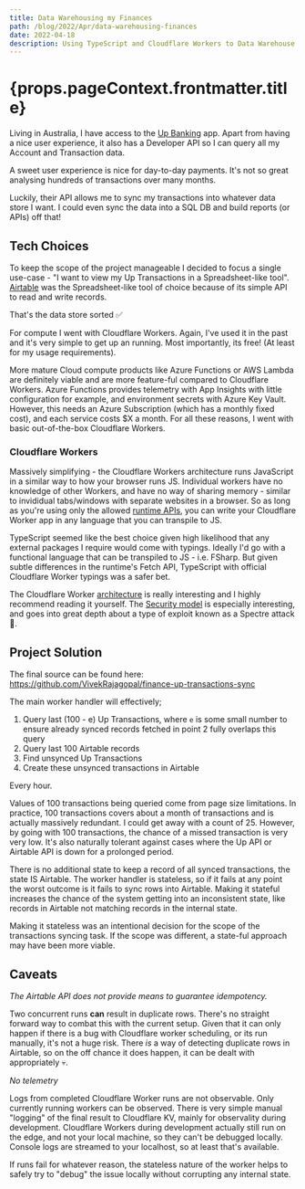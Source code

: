 ```yaml
---
title: Data Warehousing my Finances
path: /blog/2022/Apr/data-warehousing-finances
date: 2022-04-18
description: Using TypeScript and Cloudflare Workers to Data Warehouse my Banking Transactions.
---
```



<Page>

<h1>{props.pageContext.frontmatter.title}</h1>

Living in Australia, I have access to the [Up Banking](https://up.com.au/) app. Apart from having a
nice user experience, it also has a Developer API so I can query all my Account and Transaction
data.

A sweet user experience is nice for day-to-day payments. It's not so great analysing hundreds of
transactions over many months.

Luckily, their API allows me to sync my transactions into whatever data store I want. I could even
sync the data into a SQL DB and build reports (or APIs) off that!

## Tech Choices

To keep the scope of the project manageable I decided to focus a single use-case - "I want to view
my Up Transactions in a Spreadsheet-like tool". [Airtable](https://airtable.com) was the
Spreadsheet-like tool of choice because of its simple API to read and write records.

That's the data store sorted ✅

For compute I went with Cloudflare Workers. Again, I've used it in the past and it's very simple to
get up an running. Most importantly, its free! (At least for my usage requirements).

More mature Cloud compute products like Azure Functions or AWS Lambda are definitely viable and are
more feature-ful compared to Cloudflare Workers. Azure Functions provides telemetry with App
Insights with little configuration for example, and environment secrets with Azure Key Vault.
However, this needs an Azure Subscription (which has a monthly fixed cost), and each service costs
$X a month. For all these reasons, I went with basic out-of-the-box Cloudflare Workers.

### Cloudflare Workers

Massively simplifying - the Cloudflare Workers architecture runs JavaScript in a similar way to how
your browser runs JS. Individual workers have no knowledge of other Workers, and have no way of
sharing memory - similar to invididual tabs/windows with separate websites in a browser. So as long
as you're using only the allowed
[runtime APIs](https://developers.cloudflare.com/workers/runtime-apis/), you can write your
Cloudflare Worker app in any language that you can transpile to JS.

TypeScript seemed like the best choice given high likelihood that any external packages I require
would come with typings. Ideally I'd go with a functional language that can be transpiled to JS -
i.e. FSharp. But given subtle differences in the runtime's Fetch API, TypeScript with official
Cloudflare Worker typings was a safer bet.

The Cloudflare Worker
[architecture](https://blog.cloudflare.com/cloud-computing-without-containers/) is really
interesting and I highly recommend reading it yourself. The
[Security model](https://developers.cloudflare.com/workers/learning/security-model/) is especially
interesting, and goes into great depth about a type of exploit known as a Spectre attack 👻.

## Project Solution

The final source can be found here: https://github.com/VivekRajagopal/finance-up-transactions-sync

The main worker handler will effectively;

1. Query last (100 - e) Up Transactions, where `e` is some small number to ensure already synced
   records fetched in point 2 fully overlaps this query
2. Query last 100 Airtable records
3. Find unsynced Up Transactions
4. Create these unsynced transactions in Airtable

Every hour.

Values of 100 transactions being queried come from page size limitations. In practice, 100
transactions covers about a month of transactions and is actually massively redundant. I could get
away with a count of 25. However, by going with 100 transactions, the chance of a missed transaction
is very very low. It's also naturally tolerant against cases where the Up API or Airtable API is
down for a prolonged period.

There is no additional state to keep a record of all synced transactions, the state IS Airtable. The
worker handler is stateless, so if it fails at any point the worst outcome is it fails to sync rows
into Airtable. Making it stateful increases the chance of the system getting into an inconsistent
state, like records in Airtable not matching records in the internal state.

Making it stateless was an intentional decision for the scope of the transactions syncing task. If
the scope was different, a state-ful approach may have been more viable.

## Caveats

_The Airtable API does not provide means to guarantee idempotency._

Two concurrent runs **can** result in duplicate rows. There's no straight forward way to combat this
with the current setup. Given that it can only happen if there is a bug with Cloudflare worker
scheduling, or its run manually, it's not a huge risk. There _is_ a way of detecting duplicate rows
in Airtable, so on the off chance it does happen, it can be dealt with appropriately 💀.

_No telemetry_

Logs from completed Cloudflare Worker runs are not observable. Only currently running workers can be
observed. There is very simple manual "logging" of the final result to Cloudflare KV, mainly for
observality during development. Cloudflare Workers during development actually still run on the
edge, and not your local machine, so they can't be debugged locally. Console logs are streamed to
your localhost, so at least that's available.

If runs fail for whatever reason, the stateless nature of the worker helps to safely try to "debug"
the issue locally without corrupting any internal state.

</Page>
